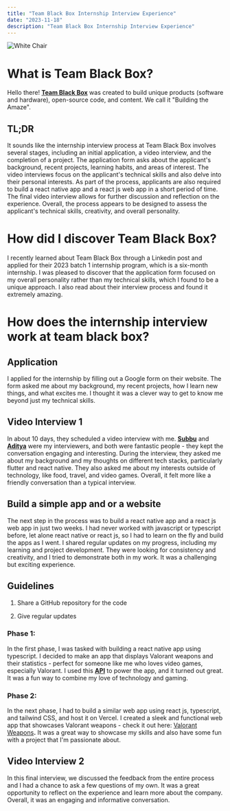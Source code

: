 ```yaml
---
title: "Team Black Box Internship Interview Experience"
date: "2023-11-18"
description: "Team Black Box Internship Interview Experience"
---
```


![White Chair](https://cdn.hashnode.com/res/hashnode/image/upload/v1671102283022/fUNreQXtm.jpeg?w=1600&h=840&fit=crop&crop=entropy&auto=compress,format&format=webp)
# What is Team Black Box?

Hello there! [**Team Black Box**](https://teamblackbox.in/) was created to build unique products (software and hardware), open-source code, and content. We call it "Building the Amaze".

## TL;DR

It sounds like the internship interview process at Team Black Box involves several stages, including an initial application, a video interview, and the completion of a project. The application form asks about the applicant's background, recent projects, learning habits, and areas of interest. The video interviews focus on the applicant's technical skills and also delve into their personal interests. As part of the process, applicants are also required to build a react native app and a react js web app in a short period of time. The final video interview allows for further discussion and reflection on the experience. Overall, the process appears to be designed to assess the applicant's technical skills, creativity, and overall personality.

# How did I discover Team Black Box?

I recently learned about Team Black Box through a Linkedin post and applied for their 2023 batch 1 internship program, which is a six-month internship. I was pleased to discover that the application form focused on my overall personality rather than my technical skills, which I found to be a unique approach. I also read about their interview process and found it extremely amazing.

# How does the internship interview work at team black box?

## Application

I applied for the internship by filling out a Google form on their website. The form asked me about my background, my recent projects, how I learn new things, and what excites me. I thought it was a clever way to get to know me beyond just my technical skills.

## Video Interview 1

In about 10 days, they scheduled a video interview with me. [**Subbu**](https://www.linkedin.com/in/subramanian-elavathur/) and [**Aditya**](https://www.linkedin.com/in/aditya-shetty-318b09b6/) were my interviewers, and both were fantastic people - they kept the conversation engaging and interesting. During the interview, they asked me about my background and my thoughts on different tech stacks, particularly flutter and react native. They also asked me about my interests outside of technology, like food, travel, and video games. Overall, it felt more like a friendly conversation than a typical interview.

## Build a simple app and or a website

The next step in the process was to build a react native app and a react js web app in just two weeks. I had never worked with javascript or typescript before, let alone react native or react js, so I had to learn on the fly and build the apps as I went. I shared regular updates on my progress, including my learning and project development. They were looking for consistency and creativity, and I tried to demonstrate both in my work. It was a challenging but exciting experience.

## **Guidelines**

1.  Share a GitHub repository for the code
    
2.  Give regular updates
    

### **Phase 1:**

In the first phase, I was tasked with building a react native app using typescript. I decided to make an app that displays Valorant weapons and their statistics - perfect for someone like me who loves video games, especially Valorant. I used this [**API**](https://valorant-api.com/v1/weapons) to power the app, and it turned out great. It was a fun way to combine my love of technology and gaming.

### **Phase 2:**

In the next phase, I had to build a similar web app using react js, typescript, and tailwind CSS, and host it on Vercel. I created a sleek and functional web app that showcases Valorant weapons - check it out here: [Valorant Weapons](https://tbb-valorant-weapons-react-app.vercel.app/)**.** It was a great way to showcase my skills and also have some fun with a project that I'm passionate about.

## Video Interview 2

In this final interview, we discussed the feedback from the entire process and I had a chance to ask a few questions of my own. It was a great opportunity to reflect on the experience and learn more about the company. Overall, it was an engaging and informative conversation.
